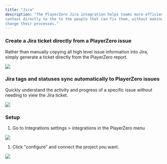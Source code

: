 ```yaml
---
title: "Jira"
description: "The PlayerZero Jira integration helps teams more efficiently deliver issue
context directly to the to the people that can fix them, without making them
change their processes."
---
```


### Create a Jira ticket directly from a PlayerZero issue

Rather than manually copying all high level issue information into Jira, simply
generate a ticket directly from the PlayerZero report.

![](/images/ezgif.com-gif-maker_43.gif)

### Jira tags and statuses sync automatically to PlayerZero issues

Quickly understand the activity and progress of a specific issue without needing
to view the Jira ticket.

![](/images/Screen_Shot_2022-07-14_at_11.21_1.png)

### Setup

1. Go to Integrations settings > integrations in the PlayerZero menu

![](/images/Screen_Shot_2022-07-12_at_6.49.51_PM.png)

1. Click "configure" and connect the project you want.

![](/images/Screen_Shot_2022-07-12_at_6.50.42_PM.png)
